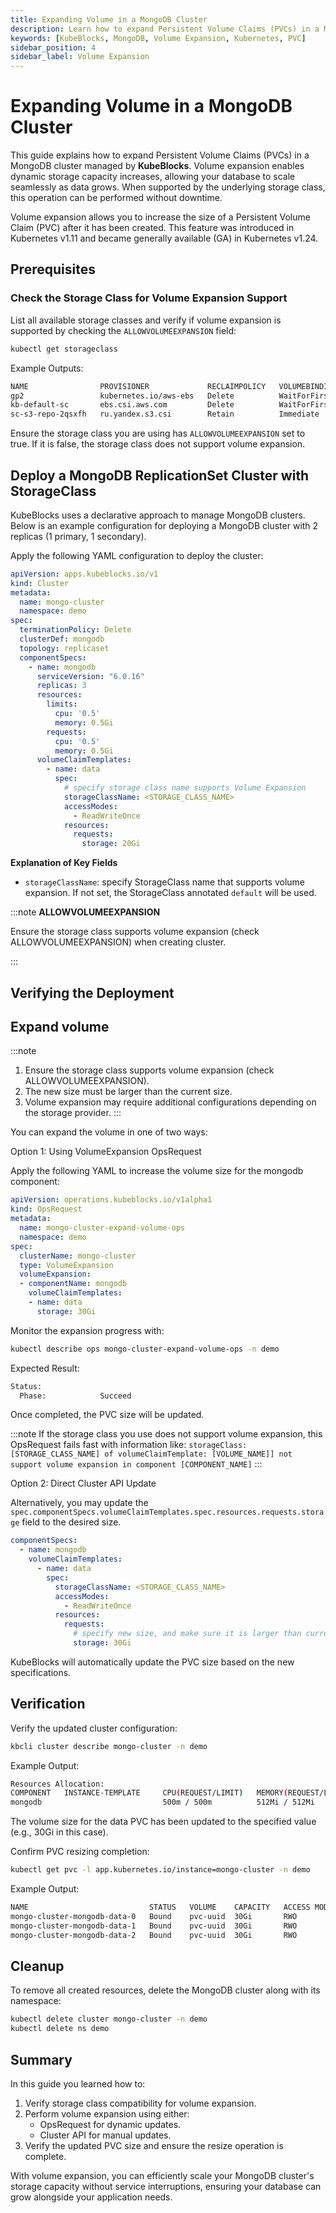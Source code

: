```yaml
---
title: Expanding Volume in a MongoDB Cluster
description: Learn how to expand Persistent Volume Claims (PVCs) in a MongoDB cluster managed by KubeBlocks without downtime.
keywords: [KubeBlocks, MongoDB, Volume Expansion, Kubernetes, PVC]
sidebar_position: 4
sidebar_label: Volume Expansion
---
```





# Expanding Volume in a MongoDB Cluster

This guide explains how to expand Persistent Volume Claims (PVCs) in a MongoDB cluster managed by **KubeBlocks**. Volume expansion enables dynamic storage capacity increases, allowing your database to scale seamlessly as data grows. When supported by the underlying storage class, this operation can be performed without downtime.

Volume expansion allows you to increase the size of a Persistent Volume Claim (PVC) after it has been created. This feature was introduced in Kubernetes v1.11 and became generally available (GA) in Kubernetes v1.24.

## Prerequisites


<Prerequisites />

### Check the Storage Class for Volume Expansion Support

List all available storage classes and verify if volume expansion is supported by checking the `ALLOWVOLUMEEXPANSION` field:
```bash
kubectl get storageclass
```

Example Outputs:
```bash
NAME                PROVISIONER             RECLAIMPOLICY   VOLUMEBINDINGMODE      ALLOWVOLUMEEXPANSION   AGE
gp2                 kubernetes.io/aws-ebs   Delete          WaitForFirstConsumer   false                  4d10h
kb-default-sc       ebs.csi.aws.com         Delete          WaitForFirstConsumer   true                   3d7h
sc-s3-repo-2qsxfh   ru.yandex.s3.csi        Retain          Immediate              false                  3d7h
```
Ensure the storage class you are using has `ALLOWVOLUMEEXPANSION` set to true. If it is false, the storage class does not support volume expansion.

## Deploy a MongoDB ReplicationSet Cluster with StorageClass

KubeBlocks uses a declarative approach to manage MongoDB clusters. Below is an example configuration for deploying a MongoDB cluster with 2 replicas (1 primary, 1 secondary).

Apply the following YAML configuration to deploy the cluster:

```yaml
apiVersion: apps.kubeblocks.io/v1
kind: Cluster
metadata:
  name: mongo-cluster
  namespace: demo
spec:
  terminationPolicy: Delete
  clusterDef: mongodb
  topology: replicaset
  componentSpecs:
    - name: mongodb
      serviceVersion: "6.0.16"
      replicas: 3
      resources:
        limits:
          cpu: '0.5'
          memory: 0.5Gi
        requests:
          cpu: '0.5'
          memory: 0.5Gi
      volumeClaimTemplates:
        - name: data
          spec:
            # specify storage class name supports Volume Expansion
            storageClassName: <STORAGE_CLASS_NAME>
            accessModes:
              - ReadWriteOnce
            resources:
              requests:
                storage: 20Gi
```
**Explanation of Key Fields**
- `storageClassName`: specify StorageClass name that supports volume expansion. If not set, the StorageClass annotated `default` will be used.

:::note
**ALLOWVOLUMEEXPANSION**

Ensure the storage class supports volume expansion (check ALLOWVOLUMEEXPANSION) when creating cluster.

:::


## Verifying the Deployment


<VerifyCluster />

## Expand volume

:::note
1. Ensure the storage class supports volume expansion (check ALLOWVOLUMEEXPANSION).
2. The new size must be larger than the current size.
3. Volume expansion may require additional configurations depending on the storage provider.
:::

You can expand the volume in one of two ways:
<Tabs>

  <TabItem value="opsRequest" label="OpsRequest API" default>

  Option 1: Using VolumeExpansion OpsRequest

  Apply the following YAML to increase the volume size for the mongodb component:

  ```yaml
  apiVersion: operations.kubeblocks.io/v1alpha1
  kind: OpsRequest
  metadata:
    name: mongo-cluster-expand-volume-ops
    namespace: demo
  spec:
    clusterName: mongo-cluster
    type: VolumeExpansion
    volumeExpansion:
    - componentName: mongodb
      volumeClaimTemplates:
      - name: data
        storage: 30Gi
  ```

  Monitor the expansion progress with:

  ```bash
  kubectl describe ops mongo-cluster-expand-volume-ops -n demo
  ```

  Expected Result:
  ```bash
  Status:
    Phase:            Succeed
  ```
  Once completed, the PVC size will be updated.

  :::note
  If the storage class you use does not support volume expansion, this OpsRequest fails fast with information like:
  `storageClass: [STORAGE_CLASS_NAME] of volumeClaimTemplate: [VOLUME_NAME]] not support volume expansion in component [COMPONENT_NAME]`
  :::

  </TabItem>

  <TabItem value="ClusterAPI" label="Cluster API">

  Option 2: Direct Cluster API Update

  Alternatively, you may update the `spec.componentSpecs.volumeClaimTemplates.spec.resources.requests.storage` field to the desired size.

  ```yaml
  componentSpecs:
    - name: mongodb
      volumeClaimTemplates:
        - name: data
          spec:
            storageClassName: <STORAGE_CLASS_NAME>
            accessModes:
              - ReadWriteOnce
            resources:
              requests:
                # specify new size, and make sure it is larger than current size
                storage: 30Gi
  ```
  KubeBlocks will automatically update the PVC size based on the new specifications.
  </TabItem>
</Tabs>

## Verification

Verify the updated cluster configuration:
```bash
kbcli cluster describe mongo-cluster -n demo
```
Example Output:
```bash
Resources Allocation:
COMPONENT   INSTANCE-TEMPLATE     CPU(REQUEST/LIMIT)   MEMORY(REQUEST/LIMIT)   STORAGE-SIZE   STORAGE-CLASS
mongodb                           500m / 500m          512Mi / 512Mi           data:30Gi      <STORAGE_CLASS_NAME>
```
The volume size for the data PVC has been updated to the specified value (e.g., 30Gi in this case).

Confirm PVC resizing completion:
```bash
kubectl get pvc -l app.kubernetes.io/instance=mongo-cluster -n demo
```
Example Output:
```bash
NAME                           STATUS   VOLUME    CAPACITY   ACCESS MODES   STORAGECLASS          AGE
mongo-cluster-mongodb-data-0   Bound    pvc-uuid  30Gi       RWO            <STORAGE_CLASS_NAME>  33m
mongo-cluster-mongodb-data-1   Bound    pvc-uuid  30Gi       RWO            <STORAGE_CLASS_NAME>  33m
mongo-cluster-mongodb-data-2   Bound    pvc-uuid  30Gi       RWO            <STORAGE_CLASS_NAME>  33m
```

## Cleanup
To remove all created resources, delete the MongoDB cluster along with its namespace:
```bash
kubectl delete cluster mongo-cluster -n demo
kubectl delete ns demo
```

## Summary

In this guide you learned how to:
1. Verify storage class compatibility for volume expansion.
2. Perform volume expansion using either:
   - OpsRequest for dynamic updates.
   - Cluster API for manual updates.
3. Verify the updated PVC size and ensure the resize operation is complete.

With volume expansion, you can efficiently scale your MongoDB cluster's storage capacity without service interruptions, ensuring your database can grow alongside your application needs.


